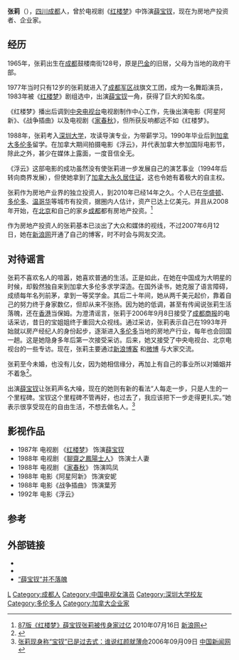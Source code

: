 {{Otheruses|other=名为张莉的其他人物|张莉}}
{{Infobox_Person
| name = 张莉
|image= 
|box_width= 
|occupation= 房地产投资人
| period = 
|birth_name=
| other_names =
| foreign_names =
| english_names =
| Sex = 女
|birth_date= {{birth date and age|1965|11|14}}
|birth_place={{CHN}}[[四川|四川]][[成都市|成都市]]
|death_date= 
|death_place= 
| nationality = {{PRC}}
| residence = [[加拿大|加拿大]][[多伦多|多伦多]]
|language=[[四川话|四川话]]、[[普通话|普通话]]、[[英语|英语]]
| height =
| weight =
| party =
| religion =
| spouse = 无
| relatives = 
|education= * [[深圳大学|深圳大学]]导演和制片专业、{{tsl|en|Seneca College|聖力嘉學院}}导演和制片专业、[[華盛頓大學|華盛頓大學]]工商管理專業
| past =
* [[成都军区|成都军区]]战旗文工团 (1977-1983)
* 《[[红楼梦_(1987年电视剧)|红楼梦]]》拍摄，出演[[薛宝钗|薛宝钗]]
* [[中国电视剧制作中心|中国电视剧制作中心]]演员
* 从事房地产投资事业(1994-)
| work =
|awards=
}}
{{NoteTA|G1=Show}}
'''张莉'''（{{bd|1965年|11月14日}}），[[四川|四川]][[成都|成都]]人，曾於电视剧《[[红楼梦_(1987年电视剧)|红楼梦]]》中饰演[[薛宝钗|薛宝钗]]，现在为房地产投资者、企业家。

== 经历 ==
1965年，张莉出生在[[成都|成都]]鼓楼南街128号，原是[[巴金|巴金]]的旧居，父母为当地的政府干部。

1977年当时只有12岁的张莉就进入了[[成都军区|成都军区]]战旗文工团，成为一名舞蹈演员，1983年被《[[红楼梦_(1987年电视剧)|红楼梦]]》剧组选中，出演[[薛宝钗|薛宝钗]]一角，获得了巨大的知名度。

《红楼梦》播出后调到[[中国中央电视台|中央电视台]]电视剧制作中心工作，先後出演电影《阿星阿新》、《战争插曲》以及电视剧《[[家春秋_(1987年電視劇)|家春秋]]》，但所获反响都远不如《红楼梦》。

1988年，张莉考入[[深圳大学|深圳大学]]，攻读导演专业，为带薪学习。1990年毕业后到[[加拿大|加拿大]][[多伦多|多伦多]]留学。在加拿大期间拍摄电影《浮云》，并代表加拿大参加国际电影节，除此之外，甚少在媒体上露面，一度音信全无。

《浮云》这部电影的成功虽然没有使张莉进一步发展自己的演艺事业（1994年后转向商界发展），但使她拿到了[[加拿大永久居民卡|加拿大永久居住证]]，这也令她有着极大的自主权。

张莉作为房地产业界的独立投资人，到2010年已经14年之久。个人已在[[華盛頓哥倫比亞特區|华盛顿]]、[[多伦多|多伦多]]、[[温哥华|温哥华]]等城市有投资，据圈内人估计，资产已达上亿美元。并且从2008年开始，在[[北京|北京]]和自己的家乡[[成都|成都]]都有房地产投资。<ref>[http://ent.sina.com.cn/s/m/2010-07-16/05353018832.shtml 87版《红楼梦》薛宝钗张莉被传身家过亿] {{Wayback|url=http://ent.sina.com.cn/s/m/2010-07-16/05353018832.shtml |date=20190813171311 }}2010年07月16日 [[新浪网|新浪网]]</ref>

作为房地产投资人的张莉基本已淡出了大众和媒体的视线，不过2007年6月12日，她在[[新浪网|新浪网]]开通了自己的博客，时不时会与网友交流。

== 对待谣言 ==
张莉不喜欢名人的喧嚣，她喜欢普通的生活。正是如此，在她在中国成为大明星的时候，却毅然独自来到加拿大多伦多求学深造。在国外读书，她克服了语言障碍，成绩每年名列前茅，拿到一等奖学金。其后二十年间，她从两千美元起价，靠着自己的努力终于身家数亿，但却从来不张扬。因为她的低调，甚至有传闻说张莉生活落魄，还在[[香港|香港]]当保姆。为澄清谣言，张莉于2006年9月8日接受了[[成都商报|成都商报]]的电话采访，昔日的宝姐姐终于重回大众视线。通过采访，张莉表示自己在1993年开始就以房产经纪人的身份起步，逐渐进入[[多伦多|多伦多]]当地的房地产行业，每年也会回国一趟。这是她隐身多年后第一次接受采访。后来，她又接受了中央电视台、北京电视台的一些专访。现在，张莉主要通过[http://blog.sina.com.cn/zhanglicanada 新浪博客] {{Wayback|url=http://blog.sina.com.cn/zhanglicanada |date=20210427131639 }}和[http://weibo.com/2218185337 微博] {{Wayback|url=http://weibo.com/2218185337 |date=20111122045529 }}与大家交流。

张莉至今未婚，也没有儿女，因为她相信缘分，再加上有自己的事业所以对婚姻并不着急<ref>{{cite web |url=http://ent.163.com/12/0918/07/8BLSQJQL00031H2L.html |language= |title=“薛宝钗”张莉回国访陈晓旭妹妹 已定居加拿大 |publisher=成都商报 |date=2012-09-18 |accessdate= |archive-url=https://web.archive.org/web/20120920032601/http://ent.163.com/12/0918/07/8BLSQJQL00031H2L.html |archive-date=2012-09-20 |dead-url=yes }}</ref>。

出演[[薛宝钗|薛宝钗]]让张莉声名大噪，现在的她则有新的看法“人每走一步，只是人生的一个里程碑。宝钗这个里程碑不管再好，也过去了，我应该把下一步走得更扎实。”她表示很享受现在的自由生活，不想去做名人。<ref>[http://news.qq.com/a/20060909/000863.htm 张莉现身称“宝钗”已是过去式：谁说红颜就薄命]2006年09月09日 [[中国新闻网|中国新闻网]]</ref>

== 影视作品 ==
* 1987年 电视剧 《[[红楼梦_(1987年电视剧)|红楼梦]]》 饰演[[薛宝钗|薛宝钗]]
* 1988年 电视剧 《[[聊齋_(1986年電視劇)|聊齋之鳳陽士人]]》 饰演士人妻
* 1988年 电视剧 《[[家春秋_(1987年電視劇)|家春秋]]》 饰演鸣凤
* 1988年 电影《阿星阿新》 饰演安妮
* 1988年 电影《战争插曲》 饰演葉芳
* 1992年 电影《浮云》

== 参考 ==
{{reflist}}

== 外部链接 ==
* {{新浪博客|1299082951}}
* {{Sinaweibo|2218185337}}
* [http://www.hxdb.com.cn/docc/v_news.asp?vid=73537 “薛宝钗”并不落魄] {{Wayback|url=http://www.hxdb.com.cn/docc/v_news.asp?vid=73537 |date=20070927220731 }}

{{1987年红楼梦电视剧}}
{{DEFAULTSORT:Z张}}
[[Category:张姓|L]]
[[Category:成都人|Category:成都人]]
[[Category:中国电视女演员|Category:中国电视女演员]]
[[Category:深圳大学校友|Category:深圳大学校友]]
[[Category:多伦多人|Category:多伦多人]]
[[Category:加拿大企业家|Category:加拿大企业家]]